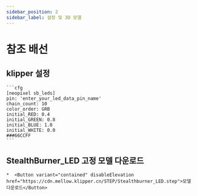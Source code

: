 ```yaml
---
sidebar_position: 2
sidebar_label: 설정 및 3D 모델
---
```


# 참조 배선

## klipper 설정

    ```cfg
    [neopixel sb_leds]
    pin: 'enter_your_led_data_pin_name'
    chain_count: 10
    color_order: GRB
    initial_RED: 0.4
    initial_GREEN: 0.8
    initial_BLUE: 1.0
    initial_WHITE: 0.0
    ###66CCFF
    ```

## StealthBurner_LED 고정 모델 다운로드

    *  <Button variant="contained" disableElevation href="https://cdn.mellow.klipper.cn/STEP/Stealthburner_LED.step">모델 다운로드</Button>